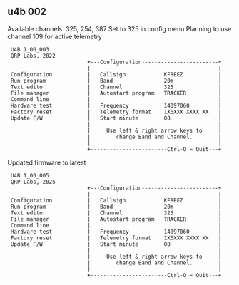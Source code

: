 ## u4b 002

Available channels: 325, 254, 387
Set to 325 in config menu
Planning to use channel 109 for active telemetry


     U4B 1_00_003
     QRP Labs, 2022
                             +---Configuration------------------------+
                             |                                        |
     Configuration           |   Callsign            KF8EEZ           |
     Run program             |   Band                20m              |
     Text editor             |   Channel             325              |
     File manager            |   Autostart program   TRACKER          |
     Command line            |                                        |
     Hardware test           |   Frequency           14097060         |
     Factory reset           |   Telemetry format    1X6XXX XXXX XX   |
     Update F/W              |   Start minute        08               |
                             |                                        |
                             |     Use left & right arrow keys to     |
                             |        change Band and Channel.        |
                             |                                        |
                             +------------------------Ctrl-Q = Quit---+


Updated firmware to latest

     U4B 1_00_005
     QRP Labs, 2025
                             +---Configuration------------------------+
                             |                                        |
     Configuration           |   Callsign            KF8EEZ           |
     Run program             |   Band                20m              |
     Text editor             |   Channel             325              |
     File manager            |   Autostart program   TRACKER          |
     Command line            |                                        |
     Hardware test           |   Frequency           14097060         |
     Factory reset           |   Telemetry format    1X6XXX XXXX XX   |
     Update F/W              |   Start minute        08               |
                             |                                        |
                             |     Use left & right arrow keys to     |
                             |        change Band and Channel.        |
                             |                                        |
                             +------------------------Ctrl-Q = Quit---+

